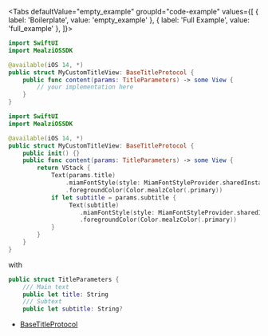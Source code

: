 
<Tabs defaultValue="empty_example" groupId="code-example"
values={[
    { label: 'Boilerplate', value: 'empty_example' },
    { label: 'Full Example', value: 'full_example' },
]}>
<TabItem value="empty_example">

```swift
import SwiftUI
import MealziOSSDK

@available(iOS 14, *)
public struct MyCustomTitleView: BaseTitleProtocol {
    public func content(params: TitleParameters) -> some View {
        // your implementation here
    }
}
```
</TabItem>
<TabItem value="full_example">

```swift
import SwiftUI
import MealziOSSDK

@available(iOS 14, *)
public struct MyCustomTitleView: BaseTitleProtocol {
    public init() {}
    public func content(params: TitleParameters) -> some View {
        return VStack {
            Text(params.title)
                .miamFontStyle(style: MiamFontStyleProvider.sharedInstance.titleBigStyle)
                .foregroundColor(Color.mealzColor(.primary))
            if let subtitle = params.subtitle {
                 Text(subtitle)
                    .miamFontStyle(style: MiamFontStyleProvider.sharedInstance.titleSmallStyle)
                    .foregroundColor(Color.mealzColor(.primary))
            }
        }
    }
}
```
</TabItem>
</Tabs>

with 

```swift
public struct TitleParameters {
    /// Main text
    public let title: String
    /// Subtext
    public let subtitle: String?
```

- [BaseTitleProtocol](https://miamtech.github.io/MealziOSSDKRelease/documentation/mealziossdk/basetitleprotocol)
